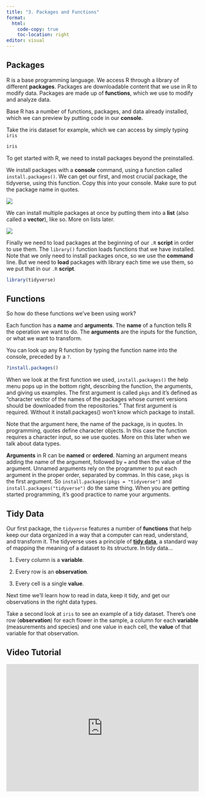 ```yaml
---
title: "3. Packages and Functions"
format:
  html:
    code-copy: true
    toc-location: right
editor: visual
---
```


## Packages

R is a base programming language. We access R through a library of different **packages**. Packages are downloadable content that we use in R to modify data. Packages are made up of **functions**, which we use to modify and analyze data.

Base R has a number of functions, packages, and data already installed, which we can preview by putting code in our **console.**

Take the iris dataset for example, which we can access by simply typing `iris`

```r
iris
```

To get started with R, we need to install packages beyond the preinstalled.

We install packages with a **console** command, using a function called `install.packages()`. We can get our first, and most crucial package, the tidyverse, using this function. Copy this into your console. Make sure to put the package name in quotes.

![](images/install_tidyverse.png)

We can install multiple packages at once by putting them into a **list** (also called a **vector**), like so. More on lists later.

![](images/double_install.png)

Finally we need to load packages at the beginning of our `.R` **script** in order to use them. The `library()` function loads functions that we have installed. Note that we only need to install packages once, so we use the **command** line. But we need to **load** packages with library each time we use them, so we put that in our `.R` **script**.

```r
library(tidyverse)
```

## Functions

So how do these functions we've been using work?

Each function has a **name** and **arguments**. The **name** of a function tells R the operation we want to do. The **arguments** are the inputs for the function, or what we want to transform.

You can look up any R function by typing the function name into the console, preceded by a `?`.

```r
?install.packages()
```

When we look at the first function we used, `install.packages()` the help menu pops up in the bottom right, describing the function, the arguments, and giving us examples. The first argument is called `pkgs` and it's defined as "character vector of the names of the packages whose current versions should be downloaded from the repositories." That first argument is required. Without it install.packages() won't know which package to install.

Note that the argument here, the name of the package, is in quotes. In programming, quotes define character objects. In this case the function requires a character input, so we use quotes. More on this later when we talk about data types.

**Arguments** in R can be **named** or **ordered**. Naming an argument means adding the name of the argument, followed by `=` and then the value of the argument. Unnamed arguments rely on the programmer to put each argument in the proper order, separated by commas. In this case, `pkgs` is the first argument. So `install.packages(pkgs = "tidyverse")` and `install.packages("tidyverse")` do the same thing. When you are getting started programming, it's good practice to name your arguments.

## Tidy Data

Our first package, the `tidyverse` features a number of **functions** that help keep our data organized in a way that a computer can read, understand, and transform it. The tidyverse uses a principle of [**tidy data**](https://cran.r-project.org/web/packages/tidyr/vignettes/tidy-data.html#:~:text=Tidy%20data%20is%20a%20standard,with%20observations%2C%20variables%20and%20types.), a standard way of mapping the meaning of a dataset to its structure. In tidy data...

1.  Every column is a **variable**.

2.  Every row is an **observation**.

3.  Every cell is a single **value**.

Next time we'll learn how to read in data, keep it tidy, and get our observations in the right data types.

Take a second look at `iris` to see an example of a tidy dataset. There's one row (**observation**) for each flower in the sample, a column for each **variable** (measurements and species) and one value in each cell, the **value** of that variable for that observation.

## Video Tutorial

```{=html}
<div style="max-width:608px"><div style="position:relative;padding-bottom:66.118421052632%"><iframe id="kaltura_player" src="https://cdnapisec.kaltura.com/p/1674401/sp/167440100/embedIframeJs/uiconf_id/23435151/partner_id/1674401?iframeembed=true&playerId=kaltura_player&entry_id=1_0k6sq7kt&flashvars[streamerType]=auto&amp;flashvars[localizationCode]=en&amp;flashvars[sideBarContainer.plugin]=true&amp;flashvars[sideBarContainer.position]=left&amp;flashvars[sideBarContainer.clickToClose]=true&amp;flashvars[chapters.plugin]=true&amp;flashvars[chapters.layout]=vertical&amp;flashvars[chapters.thumbnailRotator]=false&amp;flashvars[streamSelector.plugin]=true&amp;flashvars[EmbedPlayer.SpinnerTarget]=videoHolder&amp;flashvars[dualScreen.plugin]=true&amp;flashvars[LeadWithHLSOnFlash]=true&amp;flashvars[Kaltura.addCrossoriginToIframe]=true&amp;&wid=1_m73ok3of" width="608" height="402" allowfullscreen webkitallowfullscreen mozAllowFullScreen allow="autoplay *; fullscreen *; encrypted-media *" sandbox="allow-downloads allow-forms allow-same-origin allow-scripts allow-top-navigation allow-pointer-lock allow-popups allow-modals allow-orientation-lock allow-popups-to-escape-sandbox allow-presentation allow-top-navigation-by-user-activation" frameborder="0" title="3_packages_and_functions" style="position:absolute;top:0;left:0;width:100%;height:100%"></iframe></div></div>
```
